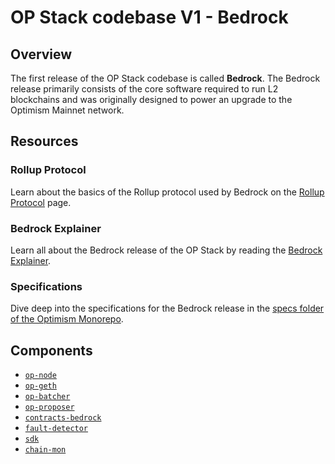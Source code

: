 # OP Stack codebase V1 - Bedrock

## Overview

The first release of the OP Stack codebase is called **Bedrock**.
The Bedrock release primarily consists of the core software required to run L2 blockchains and was originally designed to power an upgrade to the Optimism Mainnet network.

## Resources

### Rollup Protocol

Learn about the basics of the Rollup protocol used by Bedrock on the [Rollup Protocol](/op-stack/protocol/overview) page.

### Bedrock Explainer

Learn all about the Bedrock release of the OP Stack by reading the [Bedrock Explainer](explainer).

### Specifications

Dive deep into the specifications for the Bedrock release in the [specs folder of the Optimism Monorepo](https://github.com/ethereum-optimism/optimism/blob/d69cb12f6dcbe3d5355beca8997fbac611b7fe37/specs/README.md).

## Components

- [`op-node`](https://github.com/ethereum-optimism/optimism/tree/d69cb12f6dcbe3d5355beca8997fbac611b7fe37/op-node)
- [`op-geth`](https://github.com/ethereum-optimism/op-geth)
- [`op-batcher`](https://github.com/ethereum-optimism/optimism/tree/d69cb12f6dcbe3d5355beca8997fbac611b7fe37/op-batcher)
- [`op-proposer`](https://github.com/ethereum-optimism/optimism/tree/d69cb12f6dcbe3d5355beca8997fbac611b7fe37/op-proposer)
- [`contracts-bedrock`](https://github.com/ethereum-optimism/optimism/tree/d69cb12f6dcbe3d5355beca8997fbac611b7fe37/packages/contracts-bedrock)
- [`fault-detector`](https://github.com/ethereum-optimism/optimism/tree/d69cb12f6dcbe3d5355beca8997fbac611b7fe37/packages/fault-detector)
- [`sdk`](https://github.com/ethereum-optimism/optimism/tree/d69cb12f6dcbe3d5355beca8997fbac611b7fe37/packages/sdk)
- [`chain-mon`](https://github.com/ethereum-optimism/optimism/tree/d69cb12f6dcbe3d5355beca8997fbac611b7fe37/packages/chain-mon)